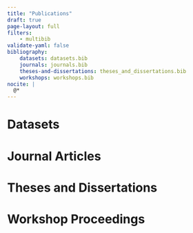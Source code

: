 ```yaml
---
title: "Publications"
draft: true
page-layout: full
filters:
    - multibib
validate-yaml: false
bibliography: 
    datasets: datasets.bib
    journals: journals.bib
    theses-and-dissertations: theses_and_dissertations.bib
    workshops: workshops.bib
nocite: |
  @*
---
```


# Datasets

::: {#refs-datasets}
:::

# Journal Articles

::: {#refs-journals}
:::

# Theses and Dissertations

::: {#refs-theses-and-dissertations}
:::

# Workshop Proceedings

::: {#refs-workshops}
:::

